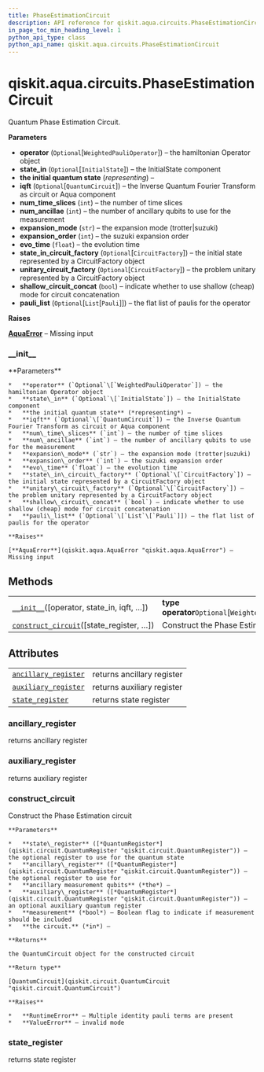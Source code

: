 ```yaml
---
title: PhaseEstimationCircuit
description: API reference for qiskit.aqua.circuits.PhaseEstimationCircuit
in_page_toc_min_heading_level: 1
python_api_type: class
python_api_name: qiskit.aqua.circuits.PhaseEstimationCircuit
---
```


<span id="qiskit-aqua-circuits-phaseestimationcircuit" />

# qiskit.aqua.circuits.PhaseEstimationCircuit

<Class id="qiskit.aqua.circuits.PhaseEstimationCircuit" github="https://github.com/qiskit-community/qiskit-aqua/tree/stable/0.8/qiskit/aqua/circuits/phase_estimation_circuit.py" signature="PhaseEstimationCircuit(operator=None, state_in=None, iqft=None, num_time_slices=1, num_ancillae=1, expansion_mode='trotter', expansion_order=1, evo_time=6.283185307179586, state_in_circuit_factory=None, unitary_circuit_factory=None, shallow_circuit_concat=False, pauli_list=None)">
  Quantum Phase Estimation Circuit.

  **Parameters**

  *   **operator** (`Optional`\[`WeightedPauliOperator`]) – the hamiltonian Operator object
  *   **state\_in** (`Optional`\[`InitialState`]) – the InitialState component
  *   **the initial quantum state** (*representing*) –
  *   **iqft** (`Optional`\[`QuantumCircuit`]) – the Inverse Quantum Fourier Transform as circuit or Aqua component
  *   **num\_time\_slices** (`int`) – the number of time slices
  *   **num\_ancillae** (`int`) – the number of ancillary qubits to use for the measurement
  *   **expansion\_mode** (`str`) – the expansion mode (trotter|suzuki)
  *   **expansion\_order** (`int`) – the suzuki expansion order
  *   **evo\_time** (`float`) – the evolution time
  *   **state\_in\_circuit\_factory** (`Optional`\[`CircuitFactory`]) – the initial state represented by a CircuitFactory object
  *   **unitary\_circuit\_factory** (`Optional`\[`CircuitFactory`]) – the problem unitary represented by a CircuitFactory object
  *   **shallow\_circuit\_concat** (`bool`) – indicate whether to use shallow (cheap) mode for circuit concatenation
  *   **pauli\_list** (`Optional`\[`List`\[`Pauli`]]) – the flat list of paulis for the operator

  **Raises**

  [**AquaError**](qiskit.aqua.AquaError "qiskit.aqua.AquaError") – Missing input

  ### \_\_init\_\_

  <Function id="qiskit.aqua.circuits.PhaseEstimationCircuit.__init__" name="__init__" signature="__init__(operator=None, state_in=None, iqft=None, num_time_slices=1, num_ancillae=1, expansion_mode='trotter', expansion_order=1, evo_time=6.283185307179586, state_in_circuit_factory=None, unitary_circuit_factory=None, shallow_circuit_concat=False, pauli_list=None)">
    **Parameters**

    *   **operator** (`Optional`\[`WeightedPauliOperator`]) – the hamiltonian Operator object
    *   **state\_in** (`Optional`\[`InitialState`]) – the InitialState component
    *   **the initial quantum state** (*representing*) –
    *   **iqft** (`Optional`\[`QuantumCircuit`]) – the Inverse Quantum Fourier Transform as circuit or Aqua component
    *   **num\_time\_slices** (`int`) – the number of time slices
    *   **num\_ancillae** (`int`) – the number of ancillary qubits to use for the measurement
    *   **expansion\_mode** (`str`) – the expansion mode (trotter|suzuki)
    *   **expansion\_order** (`int`) – the suzuki expansion order
    *   **evo\_time** (`float`) – the evolution time
    *   **state\_in\_circuit\_factory** (`Optional`\[`CircuitFactory`]) – the initial state represented by a CircuitFactory object
    *   **unitary\_circuit\_factory** (`Optional`\[`CircuitFactory`]) – the problem unitary represented by a CircuitFactory object
    *   **shallow\_circuit\_concat** (`bool`) – indicate whether to use shallow (cheap) mode for circuit concatenation
    *   **pauli\_list** (`Optional`\[`List`\[`Pauli`]]) – the flat list of paulis for the operator

    **Raises**

    [**AquaError**](qiskit.aqua.AquaError "qiskit.aqua.AquaError") – Missing input
  </Function>

  ## Methods

  |                                                                                                                                                                              |                                                       |
  | ---------------------------------------------------------------------------------------------------------------------------------------------------------------------------- | ----------------------------------------------------- |
  | [`__init__`](#qiskit.aqua.circuits.PhaseEstimationCircuit.__init__ "qiskit.aqua.circuits.PhaseEstimationCircuit.__init__")(\[operator, state\_in, iqft, …])                  | **type operator**`Optional`\[`WeightedPauliOperator`] |
  | [`construct_circuit`](#qiskit.aqua.circuits.PhaseEstimationCircuit.construct_circuit "qiskit.aqua.circuits.PhaseEstimationCircuit.construct_circuit")(\[state\_register, …]) | Construct the Phase Estimation circuit                |

  ## Attributes

  |                                                                                                                                                          |                            |
  | -------------------------------------------------------------------------------------------------------------------------------------------------------- | -------------------------- |
  | [`ancillary_register`](#qiskit.aqua.circuits.PhaseEstimationCircuit.ancillary_register "qiskit.aqua.circuits.PhaseEstimationCircuit.ancillary_register") | returns ancillary register |
  | [`auxiliary_register`](#qiskit.aqua.circuits.PhaseEstimationCircuit.auxiliary_register "qiskit.aqua.circuits.PhaseEstimationCircuit.auxiliary_register") | returns auxiliary register |
  | [`state_register`](#qiskit.aqua.circuits.PhaseEstimationCircuit.state_register "qiskit.aqua.circuits.PhaseEstimationCircuit.state_register")             | returns state register     |

  ### ancillary\_register

  <Function id="qiskit.aqua.circuits.PhaseEstimationCircuit.ancillary_register" name="ancillary_register" signature="property ancillary_register">
    returns ancillary register
  </Function>

  ### auxiliary\_register

  <Function id="qiskit.aqua.circuits.PhaseEstimationCircuit.auxiliary_register" name="auxiliary_register" signature="property auxiliary_register">
    returns auxiliary register
  </Function>

  ### construct\_circuit

  <Function id="qiskit.aqua.circuits.PhaseEstimationCircuit.construct_circuit" name="construct_circuit" signature="construct_circuit(state_register=None, ancillary_register=None, auxiliary_register=None, measurement=False)">
    Construct the Phase Estimation circuit

    **Parameters**

    *   **state\_register** ([*QuantumRegister*](qiskit.circuit.QuantumRegister "qiskit.circuit.QuantumRegister")) – the optional register to use for the quantum state
    *   **ancillary\_register** ([*QuantumRegister*](qiskit.circuit.QuantumRegister "qiskit.circuit.QuantumRegister")) – the optional register to use for
    *   **ancillary measurement qubits** (*the*) –
    *   **auxiliary\_register** ([*QuantumRegister*](qiskit.circuit.QuantumRegister "qiskit.circuit.QuantumRegister")) – an optional auxiliary quantum register
    *   **measurement** (*bool*) – Boolean flag to indicate if measurement should be included
    *   **the circuit.** (*in*) –

    **Returns**

    the QuantumCircuit object for the constructed circuit

    **Return type**

    [QuantumCircuit](qiskit.circuit.QuantumCircuit "qiskit.circuit.QuantumCircuit")

    **Raises**

    *   **RuntimeError** – Multiple identity pauli terms are present
    *   **ValueError** – invalid mode
  </Function>

  ### state\_register

  <Function id="qiskit.aqua.circuits.PhaseEstimationCircuit.state_register" name="state_register" signature="property state_register">
    returns state register
  </Function>
</Class>

